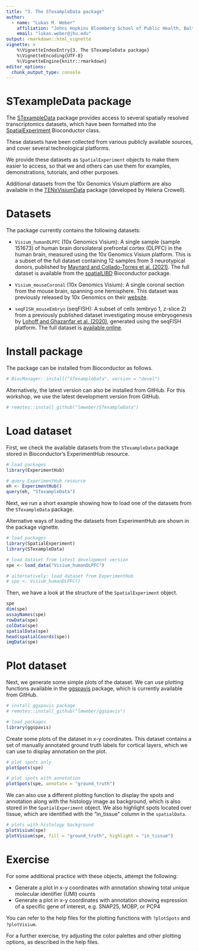 ```yaml
---
title: "3. The STexampleData package"
author:
  - name: "Lukas M. Weber"
    affiliation: "Johns Hopkins Bloomberg School of Public Health, Baltimore, USA"
    email: "lukas.weber@jhu.edu"
output: rmarkdown::html_vignette
vignette: >
    %\VignetteIndexEntry{3. The STexampleData package}
    %\VignetteEncoding{UTF-8}
    %\VignetteEngine{knitr::rmarkdown}
editor_options: 
  chunk_output_type: console
---
```


# STexampleData package

The [STexampleData](http://bioconductor.org/packages/STexampleData) package provides access to several spatially resolved transcriptomics datasets, which have been formatted into the [SpatialExperiment](https://bioconductor.org/packages/SpatialExperiment) Bioconductor class.

These datasets have been collected from various publicly available sources, and cover several technological platforms.

We provide these datasets as `SpatialExperiment` objects to make them easier to access, so that we and others can use them for examples, demonstrations, tutorials, and other purposes.

Additional datasets from the 10x Genomics Visium platform are also available in the [TENxVisiumData](https://bioconductor.org/packages/TENxVisiumData) package (developed by Helena Crowell).


# Datasets

The package currently contains the following datasets:

- `Visium_humanDLPFC` (10x Genomics Visium): A single sample (sample 151673) of human brain dorsolateral prefrontal cortex (DLPFC) in the human brain, measured using the 10x Genomics Visium platform. This is a subset of the full dataset containing 12 samples from 3 neurotypical donors, published by [Maynard and Collado-Torres et al. (2021)](https://www.nature.com/articles/s41593-020-00787-0). The full dataset is available from the [spatialLIBD](http://bioconductor.org/packages/spatialLIBD) Bioconductor package.

- `Visium_mouseCoronal` (10x Genomics Visium): A single coronal section from the mouse brain, spanning one hemisphere. This dataset was previously released by 10x Genomics on their [website](https://support.10xgenomics.com/spatial-gene-expression/datasets/1.1.0/V1_Adult_Mouse_Brain).

- `seqFISH_mouseEmbryo` (seqFISH): A subset of cells (embryo 1, z-slice 2) from a previously published dataset investigating mouse embryogenesis by [Lohoff and Ghazanfar et al. (2020)](https://www.biorxiv.org/content/10.1101/2020.11.20.391896v1), generated using the seqFISH platform. The full dataset is [available online](https://marionilab.cruk.cam.ac.uk/SpatialMouseAtlas/).


# Install package

The package can be installed from Bioconductor as follows.

```r
# BiocManager::install("STexampleData", version = "devel")
```

Alternatively, the latest version can also be installed from GitHub. For this workshop, we use the latest development version from GitHub.

```r
# remotes::install_github("lmweber/STexampleData")
```


# Load dataset

First, we check the available datasets from the `STexampleData` package stored in Bioconductor's ExperimentHub resource.

```r
# load packages
library(ExperimentHub)
```

```r
# query ExperimentHub resource
eh <- ExperimentHub()
query(eh, "STexampleData")
```


Next, we run a short example showing how to load one of the datasets from the `STexampleData` package.

Alternative ways of loading the datasets from ExperimentHub are shown in the package vignette.

```r
# load packages
library(SpatialExperiment)
library(STexampleData)
```

```r
# load dataset from latest development version
spe <- load_data("Visium_humanDLPFC")

# alternatively: load dataset from ExperimentHub
# spe <- Visium_humanDLPFC()
```


Then, we have a look at the structure of the `SpatialExperiment` object.

```r
spe
dim(spe)
assayNames(spe)
rowData(spe)
colData(spe)
spatialData(spe)
head(spatialCoords(spe))
imgData(spe)
```


# Plot dataset

Next, we generate some simple plots of the dataset. We can use plotting functions available in the [ggspavis](https://github.com/lmweber/ggspavis) package, which is currently available from GitHub.

```r
# install ggspavis package
# remotes::install_github("lmweber/ggspavis")
```

```r
# load packages
library(ggspavis)
```


Create some plots of the dataset in x-y coordinates. This dataset contains a set of manually annotated ground truth labels for cortical layers, which we can use to display annotation on the plot.

```r
# plot spots only
plotSpots(spe)
```

```r
# plot spots with annotation
plotSpots(spe, annotate = "ground_truth")
```


We can also use a different plotting function to display the spots and annotation along with the histology image as background, which is also stored in the `SpatialExperiment` object. We also highlight spots located over tissue, which are identified with the "in_tissue" column in the `spatialData`.

```r
# plots with histology background
plotVisium(spe)
plotVisium(spe, fill = "ground_truth", highlight = "in_tissue")
```


# Exercise

For some additional practice with these objects, attempt the following:

- Generate a plot in x-y coordinates with annotation showing total unique molecular identifier (UMI) counts
- Generate a plot in x-y coordinates with annotation showing expression of a specific gene of interest, e.g. SNAP25, MOBP, or PCP4

You can refer to the help files for the plotting functions with `?plotSpots` and `?plotVisium`.

For a further exercise, try adjusting the color palettes and other plotting options, as described in the help files.

<!-- Possible solution 1 -->
<!-- colData(spe)$sum <- colSums(counts(spe)) -->
<!-- plotVisium(spe, fill = "sum") -->

<!-- Possible solution 2 -->
<!-- id <- rowData(spe)$gene_id[which(rowData(spe)$gene_name == "PCP4")] -->
<!-- plotVisium(spe, fill = id, assay = "counts") -->

